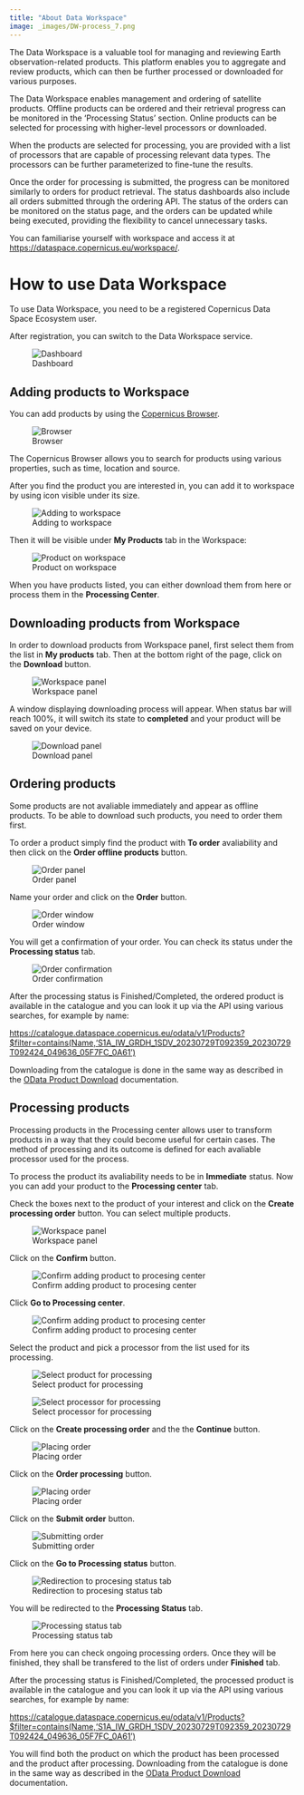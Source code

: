 ```yaml
---
title: "About Data Workspace"
image: _images/DW-process_7.png
---
```



The Data Workspace is a valuable tool for managing and reviewing Earth observation-related products. This platform enables you to aggregate and review products, which can then be further processed or downloaded for various purposes.

The Data Workspace enables management and ordering of satellite products. Offline products can be ordered and their retrieval progress can be monitored in the ‘Processing Status’ section. Online products can be selected for processing with higher-level processors or downloaded.

When the products are selected for processing, you are provided with a list of processors that are capable of processing relevant data types. The processors can be further parameterized to fine-tune the results.

Once the order for processing is submitted, the progress can be monitored similarly to orders for product retrieval. The status dashboards also include all orders submitted through the ordering API. The status of the orders can be monitored on the status page, and the orders can be updated while being executed, providing the flexibility to cancel unnecessary tasks.

You can familiarise yourself with workspace and access it at [https://dataspace.copernicus.eu/workspace/](https://dataspace.copernicus.eu/workspace/).

# How to use Data Workspace

To use Data Workspace, you need to be a registered Copernicus Data Space Ecosystem user.

After registration, you can switch to the Data Workspace service.

![Dashboard](_images/DW-scr_1.png)

## Adding products to Workspace

You can add products by using the [Copernicus Browser](https://dataspace.copernicus.eu/browser/).

![Browser](_images/DW-scr_2.png)

The Copernicus Browser allows you to search for products using various properties, such as time, location and source.

After you find the product you are interested in, you can add it to workspace by using icon visible under its size.

![Adding to workspace](_images/DW-scr_3_2.png)

Then it will be visible under **My Products** tab in the Workspace:

![Product on workspace](_images/DW-scr_4.png)

When you have products listed, you can either download them from here or process them in the **Processing Center**.

## Downloading products from Workspace

In order to download products from Workspace panel, first select them from the list in **My products** tab. Then at the bottom right of the page, click on the **Download** button.

![Workspace panel](_images/DW-download.png)

A window displaying downloading process will appear. When status bar will reach 100%, it will switch its state to **completed** and your product will be saved on your device.

![Download panel](_images/DW-download_status.png)

## Ordering products

Some products are not avaliable immediately and appear as offline products. To be able to download such products, you need to order them first.

To order a product simply find the product with **To order** avaliability and then click on the **Order offline products** button.

![Order panel](_images/DW-order_1.png)

Name your order and click on the **Order** button.

![Order window](_images/DW-order_2.png)

You will get a confirmation of your order. You can check its status under the **Processing status** tab.

![Order confirmation](_images/DW-order_3.png)

After the processing status is Finished/Completed, the ordered product is available in the catalogue and you can look it up via the API using various searches, for example by name:

<a href="https://catalogue.dataspace.copernicus.eu/odata/v1/Products?$filter=contains(Name,'S1A_IW_GRDH_1SDV_20230729T092359_20230729T092424_049636_05F7FC_0A61')" target="_blank">https://catalogue.dataspace.copernicus.eu/odata/v1/Products?$filter=contains(Name,'S1A_IW_GRDH_1SDV_20230729T092359_20230729T092424_049636_05F7FC_0A61')</a>

Downloading from the catalogue is done in the same way as described in the <a href="https://documentation.dataspace.copernicus.eu/APIs/OData.html#product-download" target="_blank">OData Product Download</a> documentation.

## Processing products

Processing products in the Processing center allows user to transform products in a way that they could become useful for certain cases. The method of processing and its outcome is defined for each avaliable processor used for the process.

To process the product its avaliability needs to be in **Immediate** status. Now you can add your product to the **Processing center** tab.

Check the boxes next to the product of your interest and click on the **Create processing order** button. You can select multiple products.

![Workspace panel](_images/DW-process_1.png)

Click on the **Confirm** button.

![Confirm adding product to procesing center](_images/DW-process_2.png)

Click **Go to Processing center**.

![Confirm adding product to procesing center](_images/DW-process_3.png)

Select the product and pick a processor from the list used for its processing.

![Select product for processing](_images/DW-process_4.png)

![Select processor for processing](_images/DW-process_5.png)

Click on the **Create processing order** and the the **Continue** button.

![Placing order](_images/DW-process_6.png)

Click on the **Order processing** button.

![Placing order](_images/DW-process_7.png)

Click on the **Submit order** button.

![Submitting order](_images/DW-process_8.png)

Click on the **Go to Processing status** button.

![Redirection to procesing status tab](_images/DW-process_9.png)

You will be redirected to the **Processing Status** tab.

![Processing status tab](_images/DW-process_10.png)

From here you can check ongoing processing orders. Once they will be finished, they shall be transfered to the list of orders under **Finished** tab.

After the processing status is Finished/Completed, the processed product is available in the catalogue and you can look it up via the API using various searches, for example by name:

<a href="https://catalogue.dataspace.copernicus.eu/odata/v1/Products?$filter=contains(Name,'S1A_IW_GRDH_1SDV_20230729T092359_20230729T092424_049636_05F7FC_0A61')" target="_blank">https://catalogue.dataspace.copernicus.eu/odata/v1/Products?$filter=contains(Name,'S1A_IW_GRDH_1SDV_20230729T092359_20230729T092424_049636_05F7FC_0A61')</a>

You will find both the product on which the product has been processed and the product after processing. Downloading from the catalogue is done in the same way as described in the <a href="https://documentation.dataspace.copernicus.eu/APIs/OData.html#product-download" target="_blank">OData Product Download</a> documentation.
